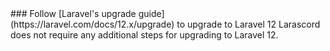 
<Steps>
    ### Follow [Laravel's upgrade guide](https://laravel.com/docs/12.x/upgrade) to upgrade to Laravel 12
    Larascord does not require any additional steps for upgrading to Laravel 12.
</Steps>
